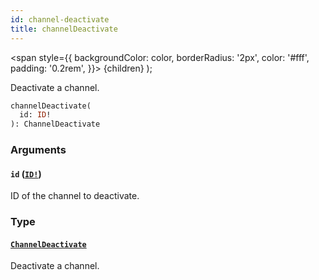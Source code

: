 ```yaml
---
id: channel-deactivate
title: channelDeactivate
---
```


<span
style={{
      backgroundColor: color,
      borderRadius: '2px',
      color: '#fff',
      padding: '0.2rem',
    }}>
{children}
</span>
);

Deactivate a channel.

```graphql
channelDeactivate(
  id: ID!
): ChannelDeactivate

```

### Arguments

#### `id` ([`ID!`](/api-reference/scalars/id.mdx))

ID of the channel to deactivate.

### Type

#### [`ChannelDeactivate`](/api-reference/objects/channel-deactivate.mdx)

Deactivate a channel.
